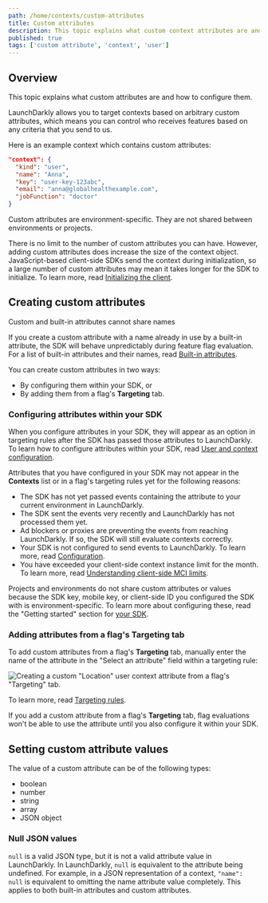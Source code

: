 ```yaml
---
path: /home/contexts/custom-attributes
title: Custom attributes
description: This topic explains what custom context attributes are and how to configure them.
published: true
tags: ['custom attribute', 'context', 'user']
---
```


## Overview

This topic explains what custom attributes are and how to configure them.

LaunchDarkly allows you to target contexts based on arbitrary custom attributes, which means you can control who receives features based on any criteria that you send to us.

Here is an example context which contains custom attributes:

<CodeSample>
<CSTab label="Context with custom attributes">

```json
"context": {
  "kind": "user",
  "name": "Anna",
  "key": "user-key-123abc",
  "email": "anna@globalhealthexample.com",
  "jobFunction": "doctor"
}
```

</CSTab>
</CodeSample>

Custom attributes are environment-specific. They are not shared between environments or projects.

There is no limit to the number of custom attributes you can have. However, adding custom attributes does increase the size of the context object. JavaScript-based client-side SDKs send the context during initialization, so a large number of custom attributes may mean it takes longer for the SDK to initialize. To learn more, read [Initializing the client](/sdk/client-side/javascript#initializing-the-client).

## Creating custom attributes

<Callout intent="alert">
<CalloutTitle>Custom and built-in attributes cannot share names</CalloutTitle>
<CalloutDescription>

If you create a custom attribute with a name already in use by a built-in attribute, the SDK will behave unpredictably during feature flag evaluation. For a list of built-in attributes and their names, read [Built-in attributes](/home/contexts/built-in-attributes).

</CalloutDescription>
</Callout>

You can create custom attributes in two ways:
- By configuring them within your SDK, or 
- By adding them from a flag's **Targeting** tab. 

### Configuring attributes within your SDK

When you configure attributes in your SDK, they will appear as an option in targeting rules after the SDK has passed those attributes to LaunchDarkly. To learn how to configure attributes within your SDK, read [User and context configuration](/sdk/features/user-context-config).

Attributes that you have configured in your SDK may not appear in the **Contexts** list or in a flag's targeting rules yet for the following reasons:
- The SDK has not yet passed events containing the attribute to your current environment in LaunchDarkly.
- The SDK sent the events very recently and LaunchDarkly has not processed them yet.
- Ad blockers or proxies are preventing the events from reaching LaunchDarkly. If so, the SDK will still evaluate contexts correctly.
- Your SDK is not configured to send events to LaunchDarkly. To learn more, read [Configuration](/sdk/features/config).
- You have exceeded your client-side context instance limit for the month. To learn more, read [Understanding client-side MCI limits](/home/billing/usage-metrics#understanding-client-side-mci-limits).

Projects and environments do not share custom attributes or values because the SDK key, mobile key, or client-side ID you configured the SDK with is environment-specific. To learn more about configuring these, read the "Getting started" section for [your SDK](/sdk).

### Adding attributes from a flag's Targeting tab

To add custom attributes from a flag's **Targeting** tab, manually enter the name of the attribute in the "Select an attribute" field within a targeting rule:

![Creating a custom "Location" user context attribute from a flag's "Targeting" tab.](flag-rule-create-attribute.png)

To learn more, read [Targeting rules](/home/flags/targeting-rules).

If you add a custom attribute from a flag's **Targeting** tab, flag evaluations won't be able to use the attribute until you also configure it within your SDK.

## Setting custom attribute values

The value of a custom attribute can be of the following types:

* boolean
* number
* string
* array
* JSON object

### Null JSON values

`null` is a valid JSON type, but it is not a valid attribute value in LaunchDarkly. In LaunchDarkly, `null` is equivalent to the attribute being undefined. For example, in a JSON representation of a context, `"name": null` is equivalent to omitting the name attribute value completely. This applies to both built-in attributes and custom attributes.